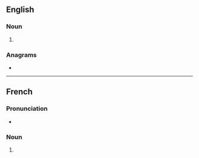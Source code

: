 ==English==

===Noun===
{{head|en|noun form}}

# {{plural of|tinamou|lang=en}}

===Anagrams===
* {{anagrams|en|a=aimnostu|manitous}}

----

==French==

===Pronunciation===
* {{IPA|/tinamu/|lang=fr}}

===Noun===
{{head|fr|noun plural form|g=m}}

# {{plural of|tinamou|lang=fr}}